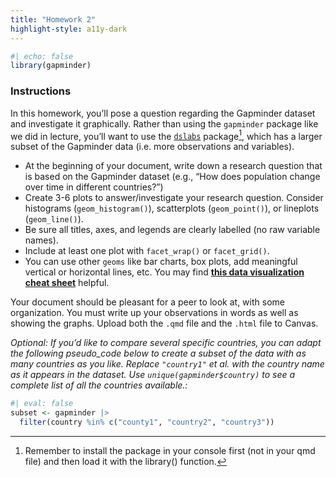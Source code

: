 ```yaml
---
title: "Homework 2"
highlight-style: a11y-dark
---
```


```r
#| echo: false
library(gapminder)
```

### Instructions

In this homework, you'll pose a question regarding the Gapminder dataset and investigate it graphically. Rather than using the `gapminder` package like we did in lecture, you'll want to use the [`dslabs`](https://cran.r-project.org/web/packages/dslabs/dslabs.pdf) package^[Remember to install the package in your console first (not in your qmd file) and then load it with the library() function.], which has a larger subset of the Gapminder data (i.e. more observations and variables).

* At the beginning of your document, write down a research question that is based on the Gapminder dataset (e.g., "How does population change over time in different countries?")
* Create 3-6 plots to answer/investigate your research question. Consider histograms (`geom_histogram()`), scatterplots (`geom_point()`), or lineplots (`geom_line()`).
* Be sure all titles, axes, and legends are clearly labelled (no raw variable names).
* Include at least one plot with `facet_wrap()` or `facet_grid()`.
* You can use other `geoms` like bar charts, box plots, add meaningful vertical or horizontal lines, etc. You may find [**this data visualization cheat sheet**](https://rstudio.github.io/cheatsheets/data-visualization.pdf) helpful.

Your document should be pleasant for a peer to look at, with some organization. You must write up your observations in words as well as showing the graphs. Upload both the `.qmd` file and the `.html` file to Canvas. 

*Optional: If you'd like to compare several specific countries, you can adapt the following pseudo_code below to create a subset of the data with as many countries as you like. Replace `"country1"` et al. with the country name as it appears in the dataset. Use `unique(gapminder$country)` to see a complete list of all the countries available.:*

```r
#| eval: false
subset <- gapminder |> 
  filter(country %in% c("county1", "country2", "country3"))
```


